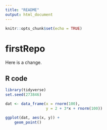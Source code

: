 ```yaml
---
title: "README"
output: html_document
---
```


```r
knitr::opts_chunk$set(echo = TRUE)
```

# firstRepo

Here is a change.

## R code

```r
library(tidyverse)
set.seed(273846)

dat <- data_frame(x = rnorm(100),
                  y = 2 + 3*x + rnorm(100))

ggplot(dat, aes(x, y)) +
    geom_point()

```
